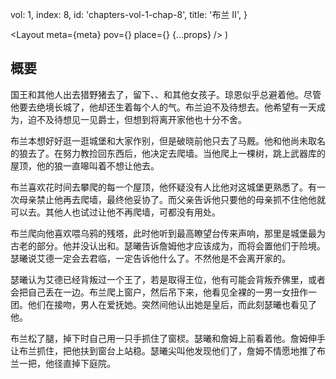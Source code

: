
  vol: 1,
  index: 8,
  id: 'chapters-vol-1-chap-8',
  title: '布兰 II',
}

  <Layout
    meta={meta}
    pov={<WikiLink name="布兰·史塔克" />}
    place={<WikiLink name="临冬城" />}
    {...props}
  />
)

## 概要

国王和其他人出去猎野猪去了，留下<WikiLink name="布兰" />、<WikiLink name="琼恩" />、<WikiLink name="瑞肯" />和其他女孩子。琼恩似乎总避着他。尽管他要去绝境长城了，他却还生着每个人的气。布兰迫不及待想去<WikiLink name="君临" />。他希望有一天成为<WikiLink name="御林铁卫" />，迫不及待想见一见<WikiLink name="巴利斯坦·赛尔弥" />爵士，但想到将离开家他也十分不舍。

布兰本想好好逛一逛城堡和大家作别，但是破晓前他只去了马厩。他和他尚未取名的狼去了<WikiLink name="神木林" />。在努力教<WikiLink name="他的狼" linkName="夏天" />捡回东西后，他决定去爬墙。当他爬上一棵树，跳上武器库的屋顶，他的狼一直嗥叫着不想让他去。

布兰喜欢花时间去攀爬<WikiLink name="临冬城" />的每一个屋顶，他怀疑没有人比他对这城堡更熟悉了。有一次母亲禁止他再去爬墙，最终他妥协了。而父亲告诉他只要他的母亲抓不住他他就可以去。其他人也试过让他不再爬墙，可都没有用处。

<Illustration
  width="50vw"
  src="https://awoiaf.westeros.org/images/e/ed/Marc_Simonetti_bran_climbing.jpg"
  desc="布兰在临冬城到处攀爬"
/>

布兰爬向他喜欢喂乌鸦的残塔，此时他听到最高瞭望台传来声响，那里是城堡最为古老的部分。他并没认出<WikiLink name="瑟曦" />和<WikiLink name="詹姆" />。瑟曦告诉詹姆他才应该成为<WikiLink name="国王之手" />，而<WikiLink name="艾德" />将会置他们于险境。瑟曦说艾德一定会去君临，<WikiLink name="莱莎" />一定告诉他什么了。不然他是不会离开家的。

瑟曦认为艾德已经背叛过一个王了，若是<WikiLink name="乔佛里" />取得王位，他有可能会背叛乔佛里，或者<WikiLink name="劳勃" />会把自己丢在一边。布兰爬上窗户，然后吊下来，他看见全裸的一男一女扭作一团。他们在接吻，男人在爱抚她。突然间他认出她是皇后，而此刻瑟曦也看见了他。

布兰松了腿，掉下时自己用一只手抓住了窗棂。瑟曦和詹姆上前看着他。詹姆伸手让布兰抓住，把他扶到窗台上站稳。瑟曦尖叫他发现他们了，詹姆不情愿地推了布兰一把，他径直掉下庭院。

<Illustration
  width="30vw"
  src="https://awoiaf.westeros.org/images/c/c7/Pojypojy_thingsIdoforlove.jpg"
  desc="詹姆和瑟曦被发现"
/>

<Illustration
  width="20vw"
  src="https://awoiaf.westeros.org/images/6/67/Pojypojy_Bran_falling.jpg"
  desc="布兰坠落"
/>
